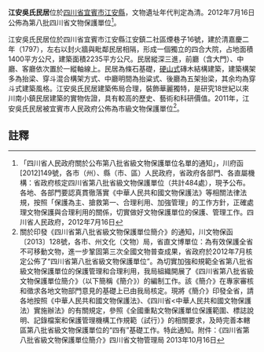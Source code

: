 {{msg:四川省文物保護單位
|名稱 = 江安吳氏民居
|編號 = 243
|圖片 = 
|級別 = S8
|分類 = 
|時代 = [[清代|清代]]
|地点 = [[四川省|四川省]][[宜賓市|宜賓市]][[江安縣|江安縣]]
|坐標 =
|登錄 = 2012年7月16日
}}
'''江安吳氏民居'''位於[[四川省|四川省]][[宜賓市|宜賓市]][[江安縣|江安縣]]，文物遺址年代判定為清。2012年7月16日公佈為第八批四川省文物保護單位<ref>「四川省人民政府關於公布第八批省級文物保護單位名單的通知」，川府函[2012]149號，各市（州）、縣（市、區）人民政府，省政府各部門、各直屬機構：省政府核定四川省第八批省級文物保護單位（共計484處），現予公布。各地、各部門要認真貫徹落實《中華人民共和國文物保護法》等相關法律法規，按照「保護為主、搶救第一、合理利用、加強管理」的工作方針，正確處理文物保護與合理利用的關係，切實做好文物保護單位的保護、管理工作。四川省人民政府，2012年7月16日</ref>。

江安吳氏民居位於四川省宜賓市江安縣江安鎮二社區煙巷子16號，建於清嘉慶二年（1797），左右以封火牆與毗鄰民居相隔，形成一個獨立的四合大院，占地面積1400平方公尺，建築面積2235平方公尺。民居縱深三進，前廳（含大門）、中廳、客廳依次置於一縱軸線上。民居為條石基礎，[[硬山式|硬山式]]磚木結構建築，建築構架多為抬梁、穿斗混合構架方式、中廳明間為抬粱式、後廳為五架抬梁，其余均為穿斗式建築風格。江安吳氏民居建築佈局合理，裝飾華麗獨特，是研究18世紀以來川南小鎮民居建築的實物佐證，具有較高的歷史、藝術和科研價值。2011年，江安吳氏民居被宜賓市人民政府公佈為市級文物保護單位<ref>關於印發《四川省第八批省級文物保護單位簡介》的通知，川文物保函〔2013〕128號，各市、州文化（文物）局，省直文博單位：為有效保護全省不可移動文物，進一步鞏固第三次全國文物普查成果，省政府於2012年7月核定公佈了“四川省第八批省級文物保護單位”。為切實加強和規範全省第八批省級文物保護單位的保護管理和合理利用，我局組織開展了《四川省第八批省級文物保護單位簡介》（以下簡稱《簡介》）的編制工作。該《簡介》在專家審核和徵求各地文物部門意見的基礎上已由我局核定。現將《簡介》印發全省，請各地按照《中華人民共和國文物保護法》、《四川省<中華人民共和國文物保護法）實施辦法》的有關規定，參照《全國重點文物保護單位保護範圍、標誌說明、記錄檔案和保護管理機構工作規範（試行）》的相關要求，及時完善本轄區第八批省級文物保護單位的“四有”基礎工作。特此通知。附件：《四川省第八批省級文物保護單位簡介》四川省文物管理局  2013年10月16日</ref>。
==註釋==
{{reflist}}